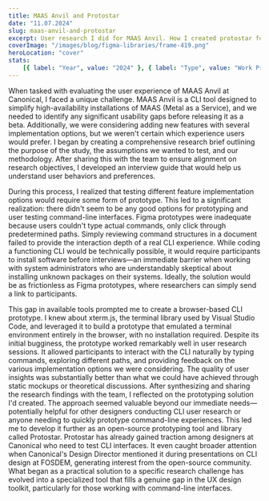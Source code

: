 ```yaml
---
title: MAAS Anvil and Protostar
date: "11.07.2024"
slug: maas-anvil-and-protostar
excerpt: User research I did for MAAS Anvil. How I created protostar for it.
coverImage: "/images/blog/figma-libraries/frame-419.png"
heroLocation: "cover"
stats:
    [{ label: "Year", value: "2024" }, { label: "Type", value: "Work Project" }]
---
```


When tasked with evaluating the user experience of MAAS Anvil at Canonical, I
faced a unique challenge. MAAS Anvil is a CLI tool designed to simplify
high-availability installations of MAAS (Metal as a Service), and we needed to
identify any significant usability gaps before releasing it as a beta.
Additionally, we were considering adding new features with several
implementation options, but we weren't certain which experience users would
prefer. I began by creating a comprehensive research brief outlining the purpose
of the study, the assumptions we wanted to test, and our methodology. After
sharing this with the team to ensure alignment on research objectives, I
developed an interview guide that would help us understand user behaviors and
preferences.

During this process, I realized that testing different feature implementation
options would require some form of prototype. This led to a significant
realization: there didn't seem to be any good options for prototyping and user
testing command-line interfaces. Figma prototypes were inadequate because users
couldn't type actual commands, only click through predetermined paths. Simply
reviewing command structures in a document failed to provide the interaction
depth of a real CLI experience. While coding a functioning CLI would be
technically possible, it would require participants to install software before
interviews—an immediate barrier when working with system administrators who are
understandably skeptical about installing unknown packages on their systems.
Ideally, the solution would be as frictionless as Figma prototypes, where
researchers can simply send a link to participants.

This gap in available tools prompted me to create a browser-based CLI prototype.
I knew about xterm.js, the terminal library used by Visual Studio Code, and
leveraged it to build a prototype that emulated a terminal environment entirely
in the browser, with no installation required. Despite its initial bugginess,
the prototype worked remarkably well in user research sessions. It allowed
participants to interact with the CLI naturally by typing commands, exploring
different paths, and providing feedback on the various implementation options we
were considering. The quality of user insights was substantially better than
what we could have achieved through static mockups or theoretical discussions.
After synthesizing and sharing the research findings with the team, I reflected
on the prototyping solution I'd created. The approach seemed valuable beyond our
immediate needs—potentially helpful for other designers conducting CLI user
research or anyone needing to quickly prototype command-line experiences. This
led me to develop it further as an open-source prototyping tool and library
called Protostar. Protostar has already gained traction among designers at
Canonical who need to test CLI interfaces. It even caught broader attention when
Canonical's Design Director mentioned it during presentations on CLI design at
FOSDEM, generating interest from the open-source community. What began as a
practical solution to a specific research challenge has evolved into a
specialized tool that fills a genuine gap in the UX design toolkit, particularly
for those working with command-line interfaces.
